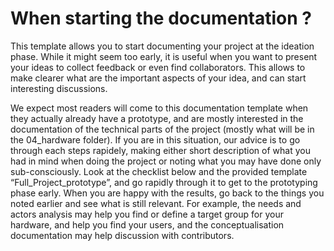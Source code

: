 # When starting the documentation ? {#sec-when-starting-the-documentation}

This template allows you to start documenting your project at the ideation phase.
While it might seem too early, it is useful when you want to present your ideas to collect feedback or even find collaborators.
This allows to make clearer what are the important aspects of your idea, and can start interesting discussions.

We expect most readers will come to this documentation template when they actually already have a prototype, and are mostly interested in the documentation of the technical parts of the project (mostly what will be in the 04_hardware folder).
If you are in this situation, our advice is to go through each steps rapidely, making either short description of what you had in mind when doing the project or noting what you may have done only sub-consciously.
Look at the checklist below and the provided template "Full_Project_prototype", and go rapidly through it to get to the prototyping phase early.
When you are happy with the results, go back to the things you noted earlier and see what is still relevant.
For example, the needs and actors analysis may help you find or define a target group for your hardware, and help you find your users, and the conceptualisation documentation may help discussion with contributors.
